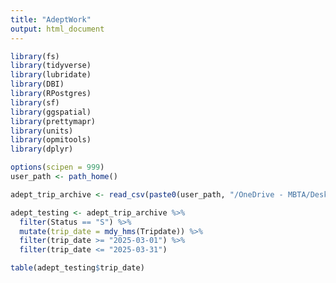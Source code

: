 ```yaml
---
title: "AdeptWork"
output: html_document
---
```


```r
library(fs)
library(tidyverse)
library(lubridate)
library(DBI)
library(RPostgres)
library(sf)
library(ggspatial)
library(prettymapr)
library(units)
library(opmitools)
library(dplyr)

options(scipen = 999)
user_path <- path_home()
```

```r
adept_trip_archive <- read_csv(paste0(user_path, "/OneDrive - MBTA/Desktop/ADEPT_TRIP_ARCHIVE.csv"))
```

```r
adept_testing <- adept_trip_archive %>%
  filter(Status == "S") %>%
  mutate(trip_date = mdy_hms(Tripdate)) %>%
  filter(trip_date >= "2025-03-01") %>%
  filter(trip_date <= "2025-03-31")
```

```r
table(adept_testing$trip_date)
```

